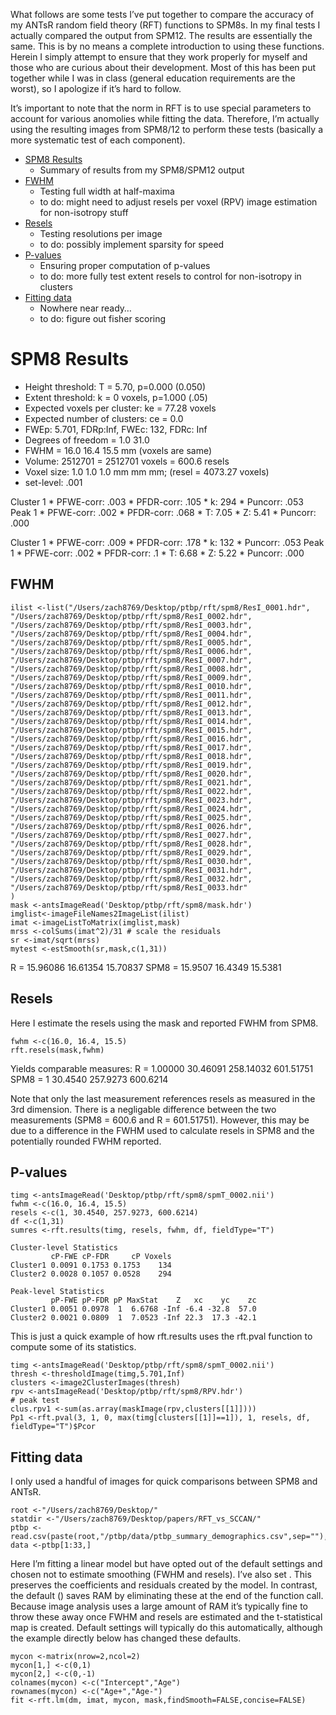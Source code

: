 What follows are some tests I've put together to compare the accuracy of my ANTsR random field theory (RFT) functions to SPM8s. In my final tests I actually compared the output from SPM12. The results are essentially the same. This is by no means a complete introduction to using these functions. Herein I simply attempt to ensure that they work properly for myself and those who are curious about their development. Most of this has been put together while I was in class (general education requirements are the worst), so I apologize if it's hard to follow.

It's important to note that the norm in RFT is to use special parameters to account for various anomolies while fitting the data. Therefore, I'm actually using the resulting images from SPM8/12 to perform these tests (basically a more systematic test of each component).

* [SPM8 Results]($SPM8 Results)
  * Summary of results from my SPM8/SPM12 output

* [FWHM](FWHM)
  * Testing full width at half-maxima
  * to do: might need to adjust resels per voxel (RPV) image estimation for non-isotropy stuff
* [Resels](Resels)
  * Testing resolutions per image
  * to do: possibly implement sparsity for speed
* [P-values](P-values)
  * Ensuring proper computation of p-values
  * to do: more fully test extent resels to control for non-isotropy in clusters
* [Fitting data](Fitting data) 
  * Nowhere near ready...
  * to do: figure out fisher scoring 

# SPM8 Results
* Height threshold: T = 5.70, p=0.000 (0.050)
* Extent threshold: k = 0 voxels, p=1.000 (.05)
* Expected voxels per cluster: ke = 77.28 voxels
* Expected number of clusters: ce = 0.0
* FWEp: 5.701, FDRp:Inf, FWEc: 132, FDRc: Inf
* Degrees of freedom = 1.0 31.0
* FWHM = 16.0 16.4 15.5 mm (voxels are same)
* Volume: 2512701 = 2512701 voxels = 600.6 resels
* Voxel size: 1.0 1.0 1.0 mm mm mm; (resel = 4073.27 voxels)
* set-level: .001

Cluster 1
* PFWE-corr: .003
* PFDR-corr: .105
* k: 294
* Puncorr: .053
Peak 1
* PFWE-corr: .002
* PFDR-corr: .068
* T: 7.05
* Z: 5.41
* Puncorr: .000

Cluster 1
* PFWE-corr: .009
* PFDR-corr: .178
* k: 132
* Puncorr: .053
Peak 1
* PFWE-corr: .002
* PFDR-corr: .1
* T: 6.68
* Z: 5.22
* Puncorr: .000


## FWHM
```
ilist <-list("/Users/zach8769/Desktop/ptbp/rft/spm8/ResI_0001.hdr",
"/Users/zach8769/Desktop/ptbp/rft/spm8/ResI_0002.hdr",
"/Users/zach8769/Desktop/ptbp/rft/spm8/ResI_0003.hdr",
"/Users/zach8769/Desktop/ptbp/rft/spm8/ResI_0004.hdr",
"/Users/zach8769/Desktop/ptbp/rft/spm8/ResI_0005.hdr",
"/Users/zach8769/Desktop/ptbp/rft/spm8/ResI_0006.hdr",
"/Users/zach8769/Desktop/ptbp/rft/spm8/ResI_0007.hdr",
"/Users/zach8769/Desktop/ptbp/rft/spm8/ResI_0008.hdr",
"/Users/zach8769/Desktop/ptbp/rft/spm8/ResI_0009.hdr",
"/Users/zach8769/Desktop/ptbp/rft/spm8/ResI_0010.hdr",
"/Users/zach8769/Desktop/ptbp/rft/spm8/ResI_0011.hdr",
"/Users/zach8769/Desktop/ptbp/rft/spm8/ResI_0012.hdr",
"/Users/zach8769/Desktop/ptbp/rft/spm8/ResI_0013.hdr",
"/Users/zach8769/Desktop/ptbp/rft/spm8/ResI_0014.hdr",
"/Users/zach8769/Desktop/ptbp/rft/spm8/ResI_0015.hdr",
"/Users/zach8769/Desktop/ptbp/rft/spm8/ResI_0016.hdr",
"/Users/zach8769/Desktop/ptbp/rft/spm8/ResI_0017.hdr",
"/Users/zach8769/Desktop/ptbp/rft/spm8/ResI_0018.hdr",
"/Users/zach8769/Desktop/ptbp/rft/spm8/ResI_0019.hdr",
"/Users/zach8769/Desktop/ptbp/rft/spm8/ResI_0020.hdr",
"/Users/zach8769/Desktop/ptbp/rft/spm8/ResI_0021.hdr",
"/Users/zach8769/Desktop/ptbp/rft/spm8/ResI_0022.hdr",
"/Users/zach8769/Desktop/ptbp/rft/spm8/ResI_0023.hdr",
"/Users/zach8769/Desktop/ptbp/rft/spm8/ResI_0024.hdr",
"/Users/zach8769/Desktop/ptbp/rft/spm8/ResI_0025.hdr",
"/Users/zach8769/Desktop/ptbp/rft/spm8/ResI_0026.hdr",
"/Users/zach8769/Desktop/ptbp/rft/spm8/ResI_0027.hdr",
"/Users/zach8769/Desktop/ptbp/rft/spm8/ResI_0028.hdr",
"/Users/zach8769/Desktop/ptbp/rft/spm8/ResI_0029.hdr",
"/Users/zach8769/Desktop/ptbp/rft/spm8/ResI_0030.hdr",
"/Users/zach8769/Desktop/ptbp/rft/spm8/ResI_0031.hdr",
"/Users/zach8769/Desktop/ptbp/rft/spm8/ResI_0032.hdr",
"/Users/zach8769/Desktop/ptbp/rft/spm8/ResI_0033.hdr"
)
mask <-antsImageRead('Desktop/ptbp/rft/spm8/mask.hdr')
imglist<-imageFileNames2ImageList(ilist)
imat <-imageListToMatrix(imglist,mask)
mrss <-colSums(imat^2)/31 # scale the residuals
sr <-imat/sqrt(mrss)
mytest <-estSmooth(sr,mask,c(1,31))
```
R = 15.96086 16.61354 15.70837
SPM8 = 15.9507 16.4349 15.5381

## Resels
Here I estimate the resels using the mask and reported FWHM from SPM8.
```
fwhm <-c(16.0, 16.4, 15.5)
rft.resels(mask,fwhm)
```
Yields comparable measures:
R = 1.00000  30.46091 258.14032 601.51751
SPM8 = 1 30.4540 257.9273 600.6214

Note that only the last measurement references resels as measured in the 3rd dimension. There is a negligable difference between the two measurements (SPM8 = 600.6 and R = 601.51751). However, this may be due to a difference in the FWHM used to calculate resels in SPM8 and the potentially rounded FWHM reported.

## P-values
```
timg <-antsImageRead('Desktop/ptbp/rft/spm8/spmT_0002.nii')
fwhm <-c(16.0, 16.4, 15.5)
resels <-c(1, 30.4540, 257.9273, 600.6214)
df <-c(1,31)
sumres <-rft.results(timg, resels, fwhm, df, fieldType="T")

Cluster-level Statistics
         cP-FWE cP-FDR     cP Voxels
Cluster1 0.0091 0.1753 0.1753    134
Cluster2 0.0028 0.1057 0.0528    294

Peak-level Statistics
         pP-FWE pP-FDR pP MaxStat    Z   xc    yc    zc
Cluster1 0.0051 0.0978  1  6.6768 -Inf -6.4 -32.8  57.0
Cluster2 0.0021 0.0809  1  7.0523 -Inf 22.3  17.3 -42.1
```
This is just a quick example of how rft.results uses the rft.pval function to compute some of its statistics.

```
timg <-antsImageRead('Desktop/ptbp/rft/spm8/spmT_0002.nii')
thresh <-thresholdImage(timg,5.701,Inf)
clusters <-image2ClusterImages(thresh)
rpv <-antsImageRead('Desktop/ptbp/rft/spm8/RPV.hdr')
# peak test
clus.rpv1 <-sum(as.array(maskImage(rpv,clusters[[1]])))
Pp1 <-rft.pval(3, 1, 0, max(timg[clusters[[1]]==1]), 1, resels, df, fieldType="T")$Pcor
```

## Fitting data

I only used a handful of images for quick comparisons between SPM8 and ANTsR.
```
root <-"/Users/zach8769/Desktop/"
statdir <-"/Users/zach8769/Desktop/papers/RFT_vs_SCCAN/"
ptbp <-read.csv(paste(root,"/ptbp/data/ptbp_summary_demographics.csv",sep=""),header=TRUE,sep=",")
data <-ptbp[1:33,]
```

Here I'm fitting a linear model but have opted out of the default settings and chosen not to estimate smoothing (FWHM and resels). I've also set \code{concise=FALSE}. This preserves the coefficients and residuals created by the model. In contrast, the default (\code{concise=TRUE}) saves RAM by eliminating these at the end of the function call. Because image analysis uses a large amount of RAM it's typically fine to throw these away once FWHM and resels are estimated and the t-statistical map is created. Default settings will typically do this automatically, although the example directly below has changed these defaults.
```
mycon <-matrix(nrow=2,ncol=2)
mycon[1,] <-c(0,1)
mycon[2,] <-c(0,-1)
colnames(mycon) <-c("Intercept","Age")
rownames(mycon) <-c("Age+","Age-")
fit <-rft.lm(dm, imat, mycon, mask,findSmooth=FALSE,concise=FALSE)
```



